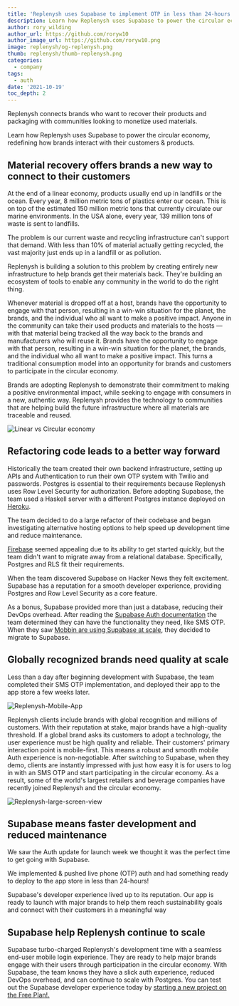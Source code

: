 ```yaml
---
title: 'Replenysh uses Supabase to implement OTP in less than 24-hours'
description: Learn how Replenysh uses Supabase to power the circular economy, redefining how brands interact with their customers and products.
author: rory_wilding
author_url: https://github.com/roryw10
author_image_url: https://github.com/roryw10.png
image: replenysh/og-replenysh.png
thumb: replenysh/thumb-replenysh.png
categories:
  - company
tags:
  - auth
date: '2021-10-19'
toc_depth: 2
---
```


Replenysh connects brands who want to recover their products and packaging with communities looking to monetize used materials.

Learn how Replenysh uses Supabase to power the circular economy, redefining how brands interact with their customers & products.

## Material recovery offers brands a new way to connect to their customers

At the end of a linear economy, products usually end up in landfills or the ocean. Every year, 8 million metric tons of plastics enter our ocean. This is on top of the estimated 150 million metric tons that currently circulate our marine environments. In the USA alone, every year, 139 million tons of waste is sent to landfills.

The problem is our current waste and recycling infrastructure can't support that demand. With less than 10% of material actually getting recycled, the vast majority just ends up in a landfill or as pollution.

Replenysh is building a solution to this problem by creating entirely new infrastructure to help brands get their materials back. They're building an ecosystem of tools to enable any community in the world to do the right thing.

Whenever material is dropped off at a host, brands have the opportunity to engage with that person, resulting in a win-win situation for the planet, the brands, and the individual who all want to make a positive impact. Anyone in the community can take their used products and materials to the hosts — with that material being tracked all the way back to the brands and manufacturers who will reuse it. Brands have the opportunity to engage with that person, resulting in a win-win situation for the planet, the brands, and the individual who all want to make a positive impact. This turns a traditional consumption model into an opportunity for brands and customers to participate in the circular economy.

Brands are adopting Replenysh to demonstrate their commitment to making a positive environmental impact, while seeking to engage with consumers in a new, authentic way. Replenysh provides the technology to communities that are helping build the future infrastructure where all materials are traceable and reused.

![Linear vs Circular economy](/images/blog/replenysh/circular-economy.png)

## Refactoring code leads to a better way forward

Historically the team created their own backend infrastructure, setting up APIs and Authentication to run their own OTP system with Twilio and passwords. Postgres is essential to their requirements because Replenysh uses Row Level Security for authorization. Before adopting Supabase, the team used a Haskell server with a different Postgres instance deployed on [Heroku](https://supabase.com/alternatives/supabase-vs-heroku-postgres).

The team decided to do a large refactor of their codebase and began investigating alternative hosting options to help speed up development time and reduce maintenance.

[Firebase](https://supabase.com/alternatives/supabase-vs-firebase) seemed appealing due to its ability to get started quickly, but the team didn't want to migrate away from a relational database. Specifically, Postgres and RLS fit their requirements.

When the team discovered Supabase on Hacker News they felt excitement. Supabase has a reputation for a smooth developer experience, providing Postgres and Row Level Security as a core feature.

As a bonus, Supabase provided more than just a database, reducing their DevOps overhead. After reading the [Supabase Auth documentation](/docs/guides/auth) the team determined they can have the functionality they need, like SMS OTP. When they saw [Mobbin are using Supabase at scale](/blog/2021/07/28/mobbin-supabase-200000-users), they decided to migrate to Supabase.

## Globally recognized brands need quality at scale

Less than a day after beginning development with Supabase, the team completed their SMS OTP implementation, and deployed their app to the app store a few weeks later.

![Replenysh-Mobile-App](/images/blog/replenysh/Replenysh-Mobile-App.png)

Replenysh clients include brands with global recognition and millions of customers. With their reputation at stake, major brands have a high-quality threshold. If a global brand asks its customers to adopt a technology, the user experience must be high quality and reliable. Their customers' primary interaction point is mobile-first. This means a robust and smooth mobile Auth experience is non-negotiable. After switching to Supabase, when they demo, clients are instantly impressed with just how easy it is for users to log in with an SMS OTP and start participating in the circular economy. As a result, some of the world's largest retailers and beverage companies have recently joined Replenysh and the circular economy.

![Replenysh-large-screen-view](/images/blog/replenysh/Replenysh-large-screen-view.png)

## Supabase means faster development and reduced maintenance

<Quote img="clark-dinnison.jpeg" caption="Clark Dinnison, Head of Product at Replenysh.">
  <p>
    We saw the Auth update for launch week we thought it was the perfect time to get going with
    Supabase.
  </p>
  <p>
    We implemented & pushed live phone (OTP) auth and had something ready to deploy to the app store
    in less than 24-hours!
  </p>
  <p>
    Supabase's developer experience lived up to its reputation. Our app is ready to launch with
    major brands to help them reach sustainability goals and connect with their customers in a
    meaningful way
  </p>
</Quote>

## Supabase help Replenysh continue to scale

Supabase turbo-charged Replenysh's development time with a seamless end-user mobile login experience. They are ready to help major brands engage with their users through participation in the circular economy. With Supabase, the team knows they have a slick auth experience, reduced DevOps overhead, and can continue to scale with Postgres. You can test out the Supabase developer experience today by [starting a new project on the Free Plan!.](https://supabase.com/dashboard/)
